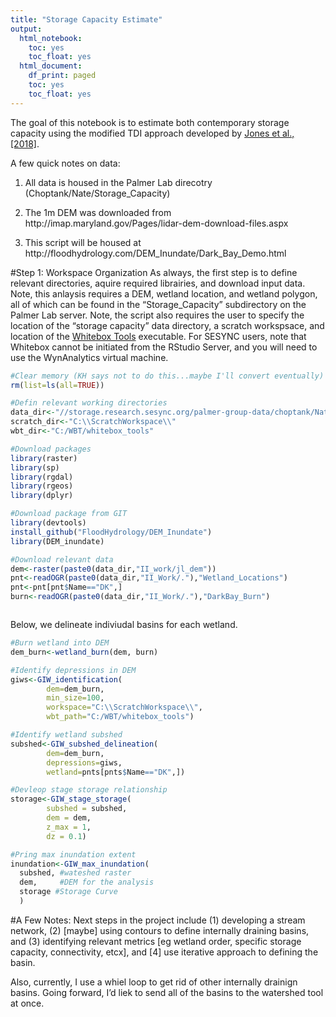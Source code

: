 ```yaml
---
title: "Storage Capacity Estimate"
output:
  html_notebook:
    toc: yes
    toc_float: yes
  html_document:
    df_print: paged
    toc: yes
    toc_float: yes
---
```


The goal of this notebook is to estimate both contemporary storage capacity using the modified TDI approach developed by [Jones et al., [2018]](https://doi.org/10.1002/hyp.11405).  

A few quick notes on data:

1) All data is housed in the Palmer Lab direcotry (Choptank/Nate/Storage_Capacity)

2) The 1m DEM was downloaded from http://imap.maryland.gov/Pages/lidar-dem-download-files.aspx

3) This script will be housed at http://floodhydrology.com/DEM_Inundate/Dark_Bay_Demo.html

#Step 1: Workspace Organization
As always, the first step is to define relevant directories, aquire required librairies, and download input data. Note, this anlaysis requires a DEM, wetland location, and wetland polygon, all of which can be found in the "Storage_Capacity" subdirectory on the Palmer Lab server. Note, the script also requires the user to specify the location of the "storage capacity" data directory, a scratch workspsace, and location of the [Whitebox Tools](http://www.uoguelph.ca/~hydrogeo/WhiteboxTools/index.html) executable. For SESYNC users, note that Whitebox cannot be initiated from the RStudio Server, and you will need to use the WynAnalytics virtual machine.

```r
#Clear memory (KH says not to do this...maybe I'll convert eventually)
rm(list=ls(all=TRUE))

#Defin relevant working directories
data_dir<-"//storage.research.sesync.org/palmer-group-data/choptank/Nate/Storage_Capacity/"
scratch_dir<-"C:\\ScratchWorkspace\\"
wbt_dir<-"C:/WBT/whitebox_tools"

#Download packages 
library(raster)
library(sp)
library(rgdal)
library(rgeos)
library(dplyr)

#Download package from GIT
library(devtools)
install_github("FloodHydrology/DEM_Inundate")
library(DEM_inundate)

#Download relevant data 
dem<-raster(paste0(data_dir,"II_work/jl_dem"))
pnt<-readOGR(paste0(data_dir,"II_Work/."),"Wetland_Locations")
pnt<-pnt[pnt$Name=="DK",]
burn<-readOGR(paste0(data_dir,"II_Work/."),"DarkBay_Burn")



```



Below, we delineate indiviudal basins for each wetland. 

```r
#Burn wetland into DEM
dem_burn<-wetland_burn(dem, burn)

#Identify depressions in DEM
giws<-GIW_identification(
        dem=dem_burn, 
        min_size=100, 
        workspace="C:\\ScratchWorkspace\\", 
        wbt_path="C:/WBT/whitebox_tools")

#Identify wetland subshed
subshed<-GIW_subshed_delineation(
        dem=dem_burn, 
        depressions=giws, 
        wetland=pnts[pnts$Name=="DK",])

#Devleop stage storage relationship
storage<-GIW_stage_storage(
        subshed = subshed, 
        dem = dem,
        z_max = 1,
        dz = 0.1)

#Pring max inundation extent
inundation<-GIW_max_inundation(
  subshed, #wateshed raster
  dem,     #DEM for the analysis
  storage #Storage Curve 
  )

```










#A Few Notes:
Next steps in the project include (1) developing a stream network, (2) [maybe] using contours to define internally draining basins, and (3) identifying relevant metrics [eg wetland order, specific storage capacity, connectivity, etcx], and [4] use iterative approach to defining the basin.  

Also, currently, I use a whiel loop to get rid of other internally drainign basins.  Going forward, I'd liek to send all of the basins to the watershed tool at once. 
